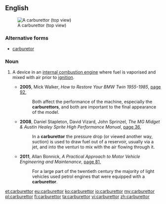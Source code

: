 ==English==
[[File:Nikki 21 L series carb top.JPG|right|thumb|A carburettor (top view)]]
===Alternative forms===
*{{US}} [[carburetor]]

===Noun===
{{en-noun}}

# {{context|AU|NZ|UK}} A device in an [[internal combustion engine]] where fuel is vaporised and mixed with air prior to [[ignition]].
#* '''2005''', Mick Walker, ''How to Restore Your BMW Twin 1955-1985'', [http://books.google.com.au/books?id=X1YJ0l2uwSwC&pg=PA92&dq=%22carburettor%22|%22carburettors%22+-intitle:%22carburettor|carburettors%22+-inauthor:%22%22&hl=en&sa=X&ei=e7ceT_X_MKatiAfhztz9DQ&redir_esc=y#v=onepage&q=%22carburettor%22|%22carburettors%22%20-intitle%3A%22carburettor|carburettors%22%20-inauthor%3A%22%22&f=false page 92],
#*: Both affect the performance of the machine, especially the '''carburettors''', and both are important to the final appearance of the model.
#* '''2008''', Daniel Stapleton, David Vizard, John Sprinzel, ''The MG Midget & Austin Healey Sprite High Performance Manual'', [http://books.google.com.au/books?id=V3STrysMNjQC&pg=PA36&dq=%22carburettor%22|%22carburettors%22+-intitle:%22carburettor|carburettors%22+-inauthor:%22%22&hl=en&sa=X&ei=lrUeT_-uEOmriAfX3LiBDg&redir_esc=y#v=onepage&q=%22carburettor%22|%22carburettors%22%20-intitle%3A%22carburettor|carburettors%22%20-inauthor%3A%22%22&f=false page 36],
#*: In a '''carburettor''' the pressure drop (or viewed another way, suction) is used to draw fuel out of a reservoir, usually via a jet, and into the venturi to mix with the air flowing through it.
#* '''2011''', Allan Bonnick, ''A Practical Approach to Motor Vehicle Engineering and Maintenance'', [http://books.google.com.au/books?id=1jg6H7HDO2oC&pg=PA81&dq=%22carburettor%22|%22carburettors%22+-intitle:%22carburettor|carburettors%22+-inauthor:%22%22&hl=en&sa=X&ei=lrUeT_-uEOmriAfX3LiBDg&redir_esc=y#v=onepage&q=%22carburettor%22|%22carburettors%22%20-intitle%3A%22carburettor|carburettors%22%20-inauthor%3A%22%22&f=false page 81],
#*: For a large part of the twentieth century the majority of light vehicles used petrol engines that were equipped with a '''carburettor'''.

[[et:carburettor]]
[[eu:carburettor]]
[[ko:carburettor]]
[[io:carburettor]]
[[my:carburettor]]
[[pl:carburettor]]
[[fi:carburettor]]
[[ta:carburettor]]
[[vi:carburettor]]
[[zh:carburettor]]